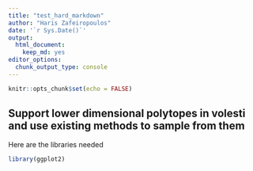 ```yaml
---
title: "test_hard_markdown"
author: "Haris Zafeiropoulos"
date: '`r Sys.Date()`'
output:
  html_document: 
    keep_md: yes
editor_options:
  chunk_output_type: console
---
```


```r
knitr::opts_chunk$set(echo = FALSE)
```

## Support lower dimensional polytopes in volesti and use existing methods to sample from them

Here are the libraries needed

```r

library(ggplot2)

```


